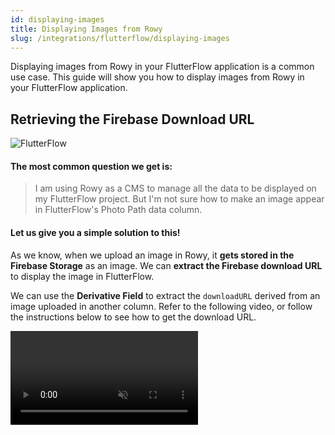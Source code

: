 ```yaml
---
id: displaying-images
title: Displaying Images from Rowy
slug: /integrations/flutterflow/displaying-images
---
```



Displaying images from Rowy in your FlutterFlow application is a common use case. This guide will show you how to display images from Rowy in your FlutterFlow application.

## Retrieving the Firebase Download URL

<img src = {flutterflow12} alt = "FlutterFlow" />

#### The most common question we get is:

> I am using Rowy as a CMS to manage all the data to be displayed on my FlutterFlow project. But I'm not sure how to make an image appear in FlutterFlow's Photo Path data column.

#### Let us give you a simple solution to this!

As we know, when we upload an image in Rowy, it **gets stored in the Firebase Storage** as an image. We can **extract the Firebase download URL** to display the image in FlutterFlow.

We can use the **Derivative Field** to extract the `downloadURL` derived from an image uploaded in another column. Refer to the following video, or follow the instructions below to see how to get the download URL.

<Video url={videoUrl} playing loop muted playsinline controls />


### Steps

Step 1: Create a **Derivative field** and set the **Listener fields** to be the **Image** column.

Step 2: Change the **Output field** type to `URL`.

Step 3: Set the **Derivative script** to this:
```js
const derivative:Derivative = async ({row,ref,db,storage,auth,logging})=>{
    let url = row.image[0].downloadURL;
    return url;
}
```

Step 4: Continue to add images and retrieve the URL in the Derivative column.

Now, you can continue to use the derivative column as an Image Path in FlutterFlow.


## Retrieving URL for images in a list

If you need to display a list of images, you can use the **Derivative field** to extract multiple download URLs in form of an JSON array.

<img src = {flutterflow13} alt = "FlutterFlow" />

### Steps

Step 1: Create a **Derivative field** and set the **Listener fields** to be the **Image** column.

Step 2: Change the **Output field** type to `JSON`.

Step 3: Set the **Derivative script** to this:
```js
const derivative:Derivative = async ({row,ref,db,storage,auth,logging})=>{
  // WRITE YOUR CODE ONLY BELOW THIS LINE. DO NOT WRITE CODE/COMMENTS OUTSIDE THE FUNCTION BODY
  const obj = {
    data: []
  }
  row.image.map((img) => {
    obj.data.push(img.downloadURL)
  })
  return obj;
}
```

**Output:**

<img src = {flutterflow14} alt = "FlutterFlow" />
